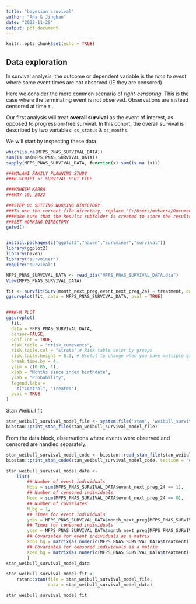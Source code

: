 ```yaml
---
title: "bayesian sruvival"
author: "Ana & Jinghan"
date: "2022-11-29"
output: pdf_document
---
```


```r
knitr::opts_chunk$set(echo = TRUE)
```




## Data exploration

In survival analysis, the outcome or dependent variable is the *time to event* where some event times are not observed (IE they are censored). 

Here we consider the more common scenario of *right-censoring*. This is the case where the terminating event is not observed. Observations are instead censored at time `t` .

Our first analysis will treat **overall survival** as the event of interest, as opposed to progression-free survival. In this cohort, the overall survival is described by two variables: `os_status` & `os_months`. 

We will start by inspecting these data.
```r
which(is.na(MFPS_PNAS_SURVIVAL_DATA))
sum(is.na(MFPS_PNAS_SURVIVAL_DATA))
sapply(MFPS_PNAS_SURVIVAL_DATA, function(x) sum(is.na (x)))
```


```r
###MALAWI FAMILY PLANNING STUDY
###R-SCRIPT 5: SURVIVAL PLOT FILE

###MAHESH KARRA
###MAY 10, 2022

###STEP 0: SETTING WORKING DIRECTORY
###To use the correct file directory, replace "C:/Users/mvkarra/Documents/Harvard 2015-2016/POP CENTER/MALAWI FP INTERVENTION/Publications/YEAR 1 ITT ON CONTRACEPTIVE USE/SUBMISSIONS/PNAS/HARVARD DATAVERSE SUBMISSION" with the appropriate file path under which your data is stored.
###Make sure that the Results subfolder is created to store the results from this analysis.
###SET WORKING DIRECTORY
getwd()


install.packages(c("ggplot2","haven","survminer","survival"))
library(ggplot2)
library(haven)
library("survminer")
require("survival")

MFPS_PNAS_SURVIVAL_DATA <- read_dta("MFPS_PNAS_SURVIVAL_DATA.dta")
View(MFPS_PNAS_SURVIVAL_DATA)

fit <- survfit(Surv(month_next_preg,event_next_preg_24) ~ treatment, data = MFPS_PNAS_SURVIVAL_DATA)
ggsurvplot(fit, data = MFPS_PNAS_SURVIVAL_DATA, pval = TRUE)


###K-M PLOT
ggsurvplot(
  fit, 
  data = MFPS_PNAS_SURVIVAL_DATA, 
  censor=FALSE,
  conf.int = TRUE,
  risk.table = "nrisk_cumevents",
  risk.table.col = "strata",# Risk table color by groups
  risk.table.height = 0.3, # Useful to change when you have multiple groups
  break.time.by = 4,   
  ylim = c(0.85, 1),
  xlab = "Months since index birthdate",
  ylab = "Probability",
  legend.labs = 
    c("Control", "Treated"),
  pval = TRUE
)

```

Stan Weibull fit

```r
stan_weibull_survival_model_file <- system.file('stan', 'weibull_survival_model.stan', package =  'biostan')
biostan::print_stan_file(stan_weibull_survival_model_file)

```
From the data block, observations where events were observed and censored are handled separately. 
```r

stan_weibull_survival_model_code <- biostan::read_stan_file(stan_weibull_survival_model_file)
biostan::print_stan_code(stan_weibull_survival_model_code, section = "data")

```

```r
stan_weibull_survival_model_data <-
    list(
        ## Number of event individuals
        Nobs = sum(MFPS_PNAS_SURVIVAL_DATA$event_next_preg_24 == 1),
        ## Number of censored individuals
        Ncen = sum(MFPS_PNAS_SURVIVAL_DATA$event_next_preg_24 == 0),
        ## Number of covariates
        M_bg = 1,
        ## Times for event individuals
        yobs = MFPS_PNAS_SURVIVAL_DATA$month_next_preg[MFPS_PNAS_SURVIVAL_DATA$event_next_preg_24 == 1],
        ## Times for censored individuals
        ycen = MFPS_PNAS_SURVIVAL_DATA$month_next_preg[MFPS_PNAS_SURVIVAL_DATA$event_next_preg_24 == 0],
        ## Covariates for event individuals as a matrix
        Xobs_bg = matrix(as.numeric(MFPS_PNAS_SURVIVAL_DATA$treatment)[MFPS_PNAS_SURVIVAL_DATA$event_next_preg_24 == 1]),
        ## Covariates for censored individuals as a matrix
        Xcen_bg = matrix(as.numeric(MFPS_PNAS_SURVIVAL_DATA$treatment)[MFPS_PNAS_SURVIVAL_DATA$event_next_preg_24  == 0])
        )
stan_weibull_survival_model_data

```

```r
stan_weibull_survival_model_fit <-
    rstan::stan(file = stan_weibull_survival_model_file,
                data = stan_weibull_survival_model_data)

```

```r
stan_weibull_survival_model_fit

```

```r


```

```r


```